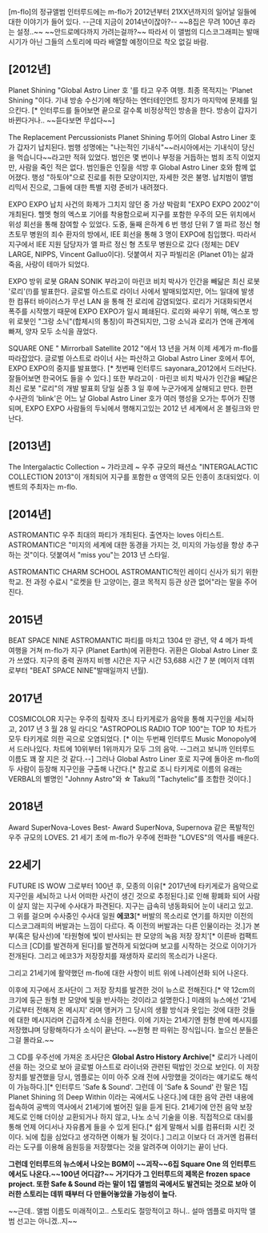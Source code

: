 [m-flo]의 정규앨범 인터루드에는 m-flo가 2012년부터 21XX년까지의 일어날 일들에 대한 이야기가 들어 있다.
--근데 지금이 2014년이잖아?-- ~~8집은 무려 100년 후라는 설정..~~ ~~안드로메다까지 가려는걸까?~~
따라서 이 앨범의 디스코그래피는 발매시기가 아닌 그들의 스토리에 따라 배열할 예정이므로 착오 없길 바람.


== [2012년] ==

Planet Shining
"Global Astro Liner 호 '를 타고 우주 여행. 최종 목적지는 'Planet Shining "이다. 기내 방송 수신기에 해당하는 엔터테인먼트 장치가 마지막에 문제를 일으킨다. [* 인터루드를 들어보면 끝으로 갈수록 비정상적인 방송을 한다. 방송이 갑자기 바뀐다거나.. ~~듣다보면 무섭다~~]

The Replacement Percussionists
Planet Shining 투어의 Global Astro Liner 호가 갑자기 납치된다. 범행 성명에는 "나는적인 기내식"~~러시아에서는 기내식이 당신을 먹습니다~~라고만 적혀 있었다. 범인은 몇 번이나 부정을 거듭하는 범죄 조직 이었지만, 사람을 죽인 적은 없다. 범인들은 인질을 석방 후 Global Astro Liner 호와 함께 없어졌다. 행성 "하토야"으로 진로를 취한 모양이지만, 자세한 것은 불명. 납치범이 앨범 리믹서 진으로, 그들에 대한 특별 지령 준비가 내려졌다.

EXPO EXPO
납치 사건의 화제가 그치지 않던 중 가상 박람회 "EXPO EXPO 2002"이 개최된다. 헬멧 형의 엑스포 기어를 착용함으로써 지구를 포함한 우주의 모든 위치에서 위성 회선을 통해 참여할 수 있었다. 도중, 둘째 은하계 6 번 행성 단위 7 엘 파르 정신 형 츠토무 병원의 죄수 환자의 방에서, IEE 회선을 통해 3 명이 EXPO에 침입했다. 따라서 지구에서 IEE 지원 담당자가 엘 파르 정신 형 츠토무 병원으로 갔다 (정체는 DEV LARGE, NIPPS, Vincent Galluo이다). 덧붙여서 지구 파빌리온 (Planet 01)는 삶과 죽음, 사랑이 테마가 되었다.

EXPO 방위 로봇 GRAN SONIK
부라고이 마린코 비치 박사가 인간을 빼닮은 최신 로봇 '로리'(!)를 발표한다. 글로벌 아스트로 라이너 사에서 발매되었지만, 어느 일대에 발생한 컴퓨터 바이러스가 무선 LAN 을 통해 전 로리에 감염되었다. 로리가 거대화되면서 폭주를 시작했기 때문에 EXPO EXPO가 일시 폐쇄된다. 로리와 싸우기 위해, 엑스포 방위 로봇인 "그랑 소닉"(합체시의 통칭)이 파견되지만, 그랑 소닉과 로리가 연애 관계에 빠져, 양자 모두 소식을 끊었다.

SQUARE ONE
" Mirrorball Satellite 2012 "에서 13 년을 거쳐 이제 세계가 m-flo를 따라잡았다. 글로벌 아스트로 라이너 사는 파산하고 Global Astro Liner 호에서 투어, EXPO EXPO의 중지를 발표했다. [* 첫번째 인터루드 sayonara_2012에서 드러난다. 잘들어보면 한국어도 들을 수 있다.] 또한 부라고이 · 마린코 비치 박사가 인간을 빼닮은 최신 로봇 "로리"의 개발 발표회 당일 실종 3 일 후에 누군가에게 살해되고 만다. 한편 수사관의 'blink'은 어느 날 Global Astro Liner 호가 여러 행성을 오가는 투어가 진행되며, EXPO EXPO 사람들의 두뇌에서 행해지고있는 2012 년 세계에서 온 블링크와 만난다.


== [2013년] ==
The Intergalactic Collection ~ 갸라코레 ~
우주 규모의 패션쇼 "INTERGALACTIC COLLECTION 2013"이 개최되어 지구를 포함한 α 영역의 모든 인종이 초대되었다. 이벤트의 주최자는 m-flo.

== [2014년] ==
ASTROMANTIC
우주 최대의 파티가 개최된다. 출연자는 loves 아티스트. ASTROMANTIC은 "미지의 세계에 대한 동경을 가지는 것, 미지의 가능성을 항상 추구하는 것"이​​다. 덧붙여서 "miss you"는 2013 년 스타일.

ASTROMANTIC CHARM SCHOOL
ASTROMANTIC적인 레이디 신사가 되기 위한 학교. 전 과정 수료시 "로켓을 탄 고양이는, 결코 목적지 등관 상관 없어"라는 말을 주어진다.

== 2015년 ==
BEAT SPACE NINE
ASTROMANTIC 파티를 마치고 1304 만 광년, 약 4 메가 파섹 여행을 거쳐 m-flo가 지구 (Planet Earth)에 귀환한다. 귀환은 Global Astro Liner 호가 쓰였다. 지구의 중력 권까지 비행 시간은 지구 시간 53,688 시간 7 분 (메이저 데뷔로부터 "BEAT SPACE NINE"발매일까지 년월).

== 2017년 ==
COSMICOLOR
지구는 우주의 침략자 조니 타키게로가 음악을 통해 지구인을 세뇌하고, 2017 년 3 월 28 일 라디오 "ASTROPOLIS RADIO TOP 100"는 TOP 10 차트가 모두 타키게로 의한 곡으로 오염되었다. [* 이는 두번째 인터루드 Music Monopoly에서 드러나있다. 차트에 10위부터 1위까지가 모두 그의 음악. --그러고 보니까 인터루드 이름도 꽤 잘 지은 것 같다.--] 그러나 Global Astro Liner 호로 지구에 돌아온 m-flo의 두 사람이 등장해 지구인을 구출해 나간다.[* 참고로 조니 타키게로 이름의 유래는 VERBAL의 별명인 "Johnny Astro"와 ☆ Taku의 "Tachytelic"를 조합한 것이다.]

== 2018년 ==
Award SuperNova-Loves Best-
Award SuperNova, Supernova 같은 폭발적인 우주 규모의 LOVES. 21 세기 초에 m-flo가 우주에 전파한 "LOVES"의 역사를 배운다.

== 22세기 ==
FUTURE IS WOW
그로부터 100년 후, 모종의 이유[* 2017년에 타키게로가 음악으로 지구인을 세뇌하고 나서 어떠한 사건이 생긴 것으로 추정된다.]로 인해 황폐화 되어 사람이 살지 않는 지구에 수사대가 파견된다. 지구는 급속히 냉동화되어 눈이 내리고 있고. 그 위를 걸으며 수사중인 수사대 일원 '''에코3'''[* 버발의 목소리로 연기를 하지만 이전의 디스코그래피의 버발과는 느낌이 다르다. 즉 이전의 버발과는 다른 인물이라는 것.]가 본부(혹은 탐사선)에 '타원형에 빛이 반사되는 판 모양의 녹음 저장 장치'[* 이른바 컴팩트 디스크 [CD]를 발견하게 된다]를 발견하게 되었다며 보고를 시작하는 것으로 이야기가 전개된다. 그리고 에코3가 저장장치를 재생하자 로리의 목소리가 나온다.

그리고 21세기에 활약했던 m-flo에 대한 사항이 비트 위에 나레이션화 되어 나온다.

이후에 지구에서 조사단이 그 저장 장치를 발견한 것이 뉴스로 전해진다.[* 약 12cm의 크기에 둥근 원형 판 모양에 빛을 반사하는 것이라고 설명한다.] 미래의 뉴스에선 '21세기로부터 전해져 온 메시지' 라며 앵커가 그 당시의 생활 방식과 옷입는 것에 대한 것들에 대한 메시지라며 긴급하게 소식을 전한다. 이에 기자는 21세기엔 원형 판에 메시지를 저장했냐며 당황해하다가 소식이 끝난다. ~~원형 판 따위는 장식입니다. 높으신 분들은 그걸 몰라요.~~

그 CD를 우주선에 가져온 조사단은 '''Global Astro History Archive'''[* 로리가 나레이션을 하는 것으로 보아 글로벌 아스트로 라이너와 관련된 떡밥인 것으로 보인다. 이 저장장치를 발견했을 당시, 엠플로는 이미 아주 오래 전에 사망했을 것이라는 얘기로도 해석이 가능하다.][* 인터루드 'Safe & Sound'. 그런데 이 'Safe & Sound' 란 말은 1집 Planet Shining 의 Deep Within 이라는 곡에서도 나온다.]에 대한 음악 관련 내용에 접속하여 공백의 역사에서 21세기에 벌어진 일을 듣게 된다. 21세기에 안전 음악 보장 제도로 인해 더이상 교환되거나 하지 않고, 나노 소닉 기술을 이용. 직접적으로 대뇌를 통해 언제 어디서나 자유롭게 들을 수 있게 된다.[* 쉽게 말해서 뇌를 컴퓨터화 시킨 것이다. 뇌에 칩을 심었다고 생각하면 이해가 될 것이다.] 그리고 이보다 더 과거엔 컴퓨터라는 도구를 이용해 음원등을 저장했다는 것을 알려주며 이야기는 끝이 난다.

'''그런데 인터루드의 뉴스에서 나오는 BGM이 ~~괴작~~6집 Square One 의 인터루드에서도 나온다.~~100년 어디감?~~ 거기다가 그 인터루드의 제목은 frozen space project. 또한 Safe & Sound 라는 말이 1집 앨범의 곡에서도 발견되는 것으로 보아 이러한 스토리는 데뷔 때부터 다 만들어놓았을 가능성이 높다.'''

~~근데.. 앨범 이름도 미래적이고.. 스토리도 절망적이고 하니.. 설마 엠플로 마지막 앨범 선고는 아니겠..지~~
